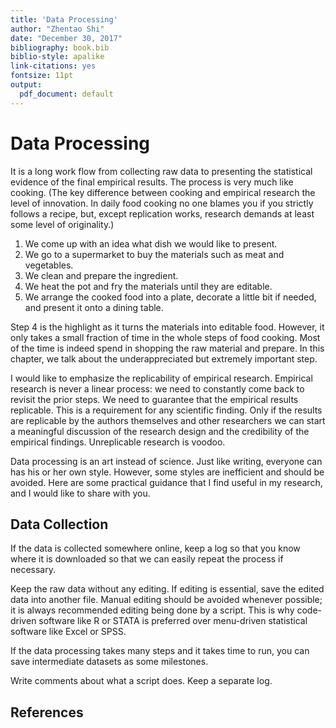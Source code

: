 ```yaml
---
title: 'Data Processing'
author: "Zhentao Shi"
date: "December 30, 2017"
bibliography: book.bib
biblio-style: apalike
link-citations: yes
fontsize: 11pt
output:
  pdf_document: default
---
```



# Data Processing

It is a long work flow from collecting raw data to presenting the statistical
evidence of the final empirical results. The process is very much like cooking.
(The key difference between cooking and empirical research the level of innovation.
In daily food cooking no one blames you if you strictly follows a recipe, but,
except replication works, research demands at least some level of originality.)

1. We come up with an idea what dish we would like to present.
2. We go to a supermarket to buy the materials such as meat and vegetables.
3. We clean and prepare the ingredient.
4. We heat the pot and fry the materials until they are
editable.
5. We arrange the cooked food into a plate, decorate a little bit
if needed, and present it onto a dining table.

Step 4 is the highlight as it turns the materials into editable food. However,
it only takes a small fraction of time in the whole steps of food cooking. Most
of the time is indeed spend in shopping the raw material and prepare.
In this chapter, we talk about the underappreciated but extremely important step.

I would like to emphasize the replicability of empirical research. Empirical research
is never a linear process: we need to constantly come back to revisit the prior steps.
We need to guarantee that the empirical results replicable. This is a requirement
for any scientific finding. Only if the results are replicable by the authors
themselves and other researchers we can start a meaningful discussion of the
research design and the credibility of the empirical findings.
Unreplicable research is voodoo.


Data processing is an art instead of science. Just like writing, everyone
can has his or her own style. However, some styles are inefficient and
should be avoided. Here are some practical guidance
that I find useful in my research, and I would like to share with you.

## Data Collection



If the data is collected somewhere online, keep a log so that you know where
it is downloaded so that we can easily repeat the process if necessary.

Keep the raw data without any editing. If editing is essential, save the edited
data into another file. Manual editing should be avoided whenever possible;
it is always recommended editing being done by a script.
This is why code-driven software like R or STATA is preferred over
menu-driven statistical software like Excel or SPSS.

If the data processing takes many steps and it takes time to run,
you can save intermediate datasets as some milestones.

Write comments about what a script does. Keep a separate log.



## References
